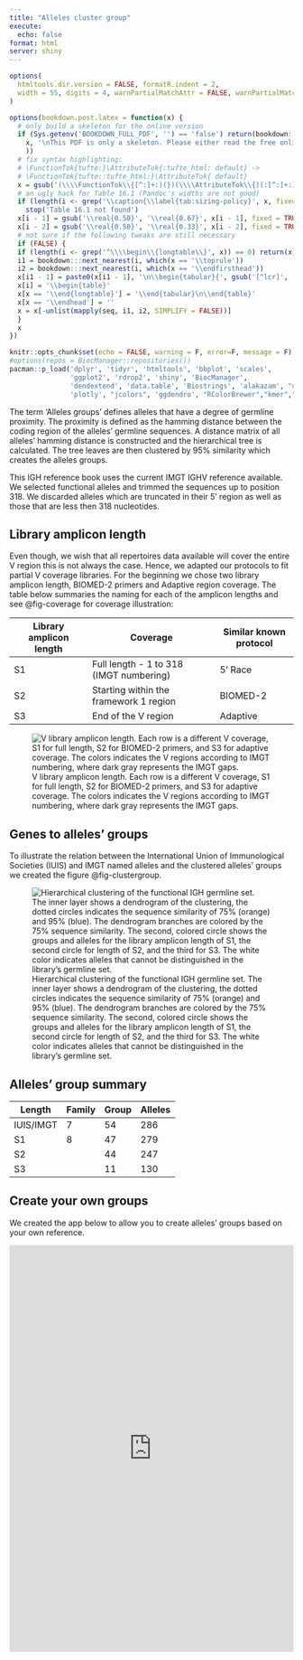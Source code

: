 ```yaml
---
title: "Alleles cluster group"
execute:
  echo: false
format: html
server: shiny
---
```


```r
options(
  htmltools.dir.version = FALSE, formatR.indent = 2,
  width = 55, digits = 4, warnPartialMatchAttr = FALSE, warnPartialMatchDollar = FALSE
)

options(bookdown.post.latex = function(x) {
  # only build a skeleton for the online version
  if (Sys.getenv('BOOKDOWN_FULL_PDF', '') == 'false') return(bookdown:::strip_latex_body(
    x, '\nThis PDF is only a skeleton. Please either read the free online HTML version.\n'
    ))
  # fix syntax highlighting:
  # \FunctionTok{tufte:}\AttributeTok{:tufte_html: default} ->
  # \FunctionTok{tufte::tufte_html:}\AttributeTok{ default}
  x = gsub('(\\\\FunctionTok\\{[^:]+:)(})(\\\\AttributeTok\\{)(:[^:]+:)', '\\1\\4\\2\\3', x)
  # an ugly hack for Table 16.1 (Pandoc's widths are not good)
  if (length(i <- grep('\\caption{\\label{tab:sizing-policy}', x, fixed = TRUE)) == 0)
    stop('Table 16.1 not found')
  x[i - 1] = gsub('\\real{0.50}', '\\real{0.67}', x[i - 1], fixed = TRUE)
  x[i - 2] = gsub('\\real{0.50}', '\\real{0.33}', x[i - 2], fixed = TRUE)
  # not sure if the following tweaks are still necessary
  if (FALSE) {
  if (length(i <- grep('^\\\\begin\\{longtable\\}', x)) == 0) return(x)
  i1 = bookdown:::next_nearest(i, which(x == '\\toprule'))
  i2 = bookdown:::next_nearest(i, which(x == '\\endfirsthead'))
  x[i1 - 1] = paste0(x[i1 - 1], '\n\\begin{tabular}{', gsub('[^lcr]', '', gsub('.*\\[]', '', x[i])), '}')
  x[i] = '\\begin{table}'
  x[x == '\\end{longtable}'] = '\\end{tabular}\n\\end{table}'
  x[x == '\\endhead'] = ''
  x = x[-unlist(mapply(seq, i1, i2, SIMPLIFY = FALSE))]
  }
  x
})

knitr::opts_chunk$set(echo = FALSE, warning = F, error=F, message = F)
#options(repos = BiocManager::repositories())
pacman::p_load('dplyr', 'tidyr', 'htmltools', 'bbplot', 'scales',
               'ggplot2', 'rdrop2', 'shiny', 'BiocManager',
               'dendextend', 'data.table', 'Biostrings', 'alakazam', "unikn", 
               'plotly', "jcolors", 'ggdendro', "RColorBrewer","kmer","heatmaply", install = F)
```

The term 'Alleles groups' defines alleles that have a degree of germline proximity. The proximity is defined as the hamming distance between the coding region of the alleles' germline sequences. A distance matrix of all alleles' hamming distance is constructed and the hierarchical tree is calculated. The tree leaves are then clustered by 95% similarity which creates the alleles groups.

This IGH reference book uses the current IMGT IGHV reference available. We selected functional alleles and trimmed the sequences up to position 318. We discarded alleles which are truncated in their 5' region as well as those that are less then 318 nucleotides.

## Library amplicon length

Even though, we wish that all repertoires data available will cover the entire V region this is not always the case. Hence, we adapted our protocols to fit partial V coverage libraries. For the beginning we chose two library amplicon length, BIOMED-2 primers and Adaptive region coverage. The table below summaries the naming for each of the amplicon lengths and see @fig-coverage for coverage illustration:

| Library amplicon length | Coverage                                | Similar known protocol |
|--------------------|--------------------------------|--------------------|
| S1                      | Full length - 1 to 318 (IMGT numbering) | 5' Race                |
| S2                      | Starting within the framework 1 region  | BIOMED-2               |
| S3                      | End of the V region                     | Adaptive               |

![V library amplicon length. Each row is a different V coverage, S1 for full length, S2 for BIOMED-2 primers, and S3 for adaptive coverage. The colors indicates the V regions according to IMGT numbering, where dark gray represents the IMGT gaps.](figures/length_amplicon.png){#fig-coverage}

## Genes to alleles' groups

To illustrate the relation between the International Union of Immunological Societies (IUIS) and IMGT named alleles and the clustered alleles' groups we created the figure @fig-clustergroup.

![Hierarchical clustering of the functional IGH germline set. The inner layer shows a dendrogram of the clustering, the dotted circles indicates the sequence similarity of 75% (orange) and 95% (blue). The dendrogram branches are colored by the 75% sequence similarity. The second, colored circle shows the groups and alleles for the library amplicon length of S1, the second circle for length of S2, and the third for S3. The white color indicates alleles that cannot be distinguished in the library's germline set.](figures/cluster_groups.png){#fig-clustergroup align="center"}

## Alleles' group summary

| Length    | Family | Group | Alleles |
|-----------|--------|-------|---------|
| IUIS/IMGT | 7      | 54    | 286     |
| S1        | 8      | 47    | 279     |
| S2        |        | 44    | 247     |
| S3        |        | 11    | 130     |

## Create your own groups

We created the app below to allow you to create alleles' groups based on your own reference.

```{=html}
 <iframe id="example1" src="https://peresay.shinyapps.io/reference_cluster_app/" style="border: none; width: 100%; height: 720px" frameborder="0"></iframe>
```